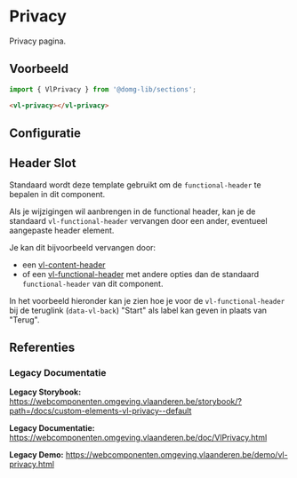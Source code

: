 
# Privacy

Privacy pagina.

## Voorbeeld

```js
import { VlPrivacy } from '@domg-lib/sections';
```

```html
<vl-privacy></vl-privacy>
```

<DocsStory id="sections-privacy--privacy-default" />

## Configuratie

<ArgsTable story={PRIMARY_STORY} />

## Header Slot

Standaard wordt deze template gebruikt om de `functional-header` te bepalen in dit component.

<Source code={header} language="ts" dark={true} />

Als je wijzigingen wil aanbrengen in de functional header, kan je de standaard `vl-functional-header` vervangen door een ander, eventueel aangepaste header element.

Je kan dit bijvoorbeeld vervangen door:
- een [vl-content-header](/docs/components-content-header--content-header-default)
- of een [vl-functional-header](/docs/components-functional-header--functional-header-default) met andere opties dan de standaard `functional-header` van dit component.

In het voorbeeld hieronder kan je zien hoe je voor de `vl-functional-header` bij de teruglink (`data-vl-back`) "Start" als label kan geven in plaats van "Terug".

<DocsStory id="sections-privacy--privacy-header-slot" />

## Referenties

### Legacy Documentatie

**Legacy Storybook:** https://webcomponenten.omgeving.vlaanderen.be/storybook/?path=/docs/custom-elements-vl-privacy--default

**Legacy Documentatie:** https://webcomponenten.omgeving.vlaanderen.be/doc/VlPrivacy.html

**Legacy Demo:** https://webcomponenten.omgeving.vlaanderen.be/demo/vl-privacy.html

